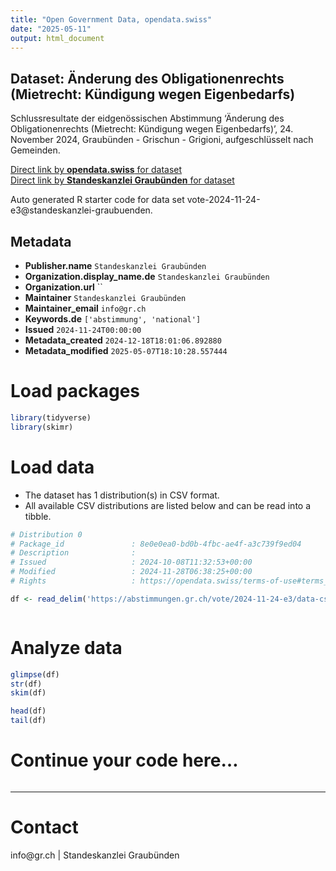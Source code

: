 ```yaml
---
title: "Open Government Data, opendata.swiss"
date: "2025-05-11"
output: html_document
---
```


## Dataset: Änderung des Obligationenrechts (Mietrecht: Kündigung wegen Eigenbedarfs)

Schlussresultate der eidgenössischen Abstimmung 'Änderung des Obligationenrechts (Mietrecht: Kündigung wegen Eigenbedarfs)', 24. November 2024, Graubünden - Grischun - Grigioni, aufgeschlüsselt nach Gemeinden.

[Direct link by **opendata.swiss** for dataset](https://opendata.swiss/de/dataset/anderung-des-obligationenrechts-mietrecht-kundigung-wegen-eigenbedarfs)<br>
[Direct link by **Standeskanzlei Graubünden** for dataset](https://abstimmungen.gr.ch/vote/2024-11-24-e3/data)

Auto generated R starter code for data set vote-2024-11-24-e3@standeskanzlei-graubuenden.

## Metadata

- **Publisher.name** `Standeskanzlei Graubünden`
- **Organization.display_name.de** `Standeskanzlei Graubünden`
- **Organization.url** ``
- **Maintainer** `Standeskanzlei Graubünden`
- **Maintainer_email** `info@gr.ch`
- **Keywords.de** `['abstimmung', 'national']`
- **Issued** `2024-11-24T00:00:00`
- **Metadata_created** `2024-12-18T18:01:06.892880`
- **Metadata_modified** `2025-05-07T18:10:28.557444`


# Load packages

```r

library(tidyverse)
library(skimr)

```

# Load data

-   The dataset has 1 distribution(s) in CSV format.
-   All available CSV distributions are listed below and can be read into a tibble.

```r

# Distribution 0
# Package_id               : 8e0e0ea0-bd0b-4fbc-ae4f-a3c739f9ed04
# Description              : 
# Issued                   : 2024-10-08T11:32:53+00:00
# Modified                 : 2024-11-28T06:38:25+00:00
# Rights                   : https://opendata.swiss/terms-of-use#terms_by

df <- read_delim('https://abstimmungen.gr.ch/vote/2024-11-24-e3/data-csv')



```

# Analyze data

```r

glimpse(df)
str(df)
skim(df)

head(df)
tail(df)

```

# Continue your code here...

```r

```

------------------------------------------------------------------------

# Contact

info@gr.ch | Standeskanzlei Graubünden
